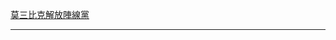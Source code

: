 {{flagicon|MOZ|1974}} [[莫三比克解放陣線黨]]<noinclude>
----
{{MOZ-all}}
[[Category:莫三比克旗幟模板|{{PAGENAME}}]]
[[Category:非洲国家模板|{{PAGENAME}}]]
</noinclude>